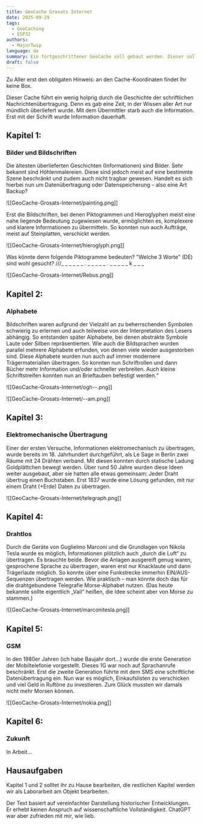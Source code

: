 ```yaml
---
title: GeoCache Grosats Internet
date: 2025-09-29
tags:
  - GeoCaching
  - ESP32
authors:
  - MajorTwip
language: de
summary: Ein fortgeschrittener GeoCache soll gebaut werden. Dieser soll die Evolution der Datenübertragung ein wenig zeigen.
draft: false
---
```

Zu Aller erst den obligaten Hinweis: an den Cache-Koordinaten findet Ihr keine Box.

Dieser Cache führt ein wenig holprig durch die Geschichte der schriftlichen Nachrichtenübertragung. Denn es gab eine Zeit, in der Wissen aller Art nur mündlich überliefert wurde. Mit dem Übermittler starb auch die Information. Erst mit der Schrift wurde Information dauerhaft.
## Kapitel 1:
### Bilder und Bildschriften
Die ältesten überlieferten Geschichten (Informationen) sind Bilder. Sehr bekannt sind Höhlenmalereien. Diese sind jedoch meist auf eine bestimmte Szene beschränkt und zudem auch nicht tragbar gewesen. Handelt es sich hierbei nun um Datenübertragung oder Datenspeicherung – also eine Art Backup?

![[GeoCache-Grosats-Internet/painting.png]]

Erst die Bildschriften, bei denen Piktogrammen und Hieroglyphen meist eine nahe liegende Bedeutung zugewiesen wurde, ermöglichten es, komplexere und klarere Informationen zu übermitteln. So konnten nun auch Aufträge, meist auf Steinplatten, verschickt werden.

![[GeoCache-Grosats-Internet/hieroglyph.png]]

Was könnte denn folgende Piktogramme bedeuten? "Welche 3 Worte" (DE) sind wohl gesucht?
///_ _ _ _ _ _  .  _ _ _ _ _  .  _ _ _ _ _ k _ _ _ 

![[GeoCache-Grosats-Internet/Rebus.png]]

## Kapitel 2: 
### Alphabete
Bildschriften waren aufgrund der Vielzahl an zu beherrschenden Symbolen schwierig zu erlernen und auch teilweise von der Interpretation des Lesers abhängig. So entstanden später Alphabete, bei denen abstrakte Symbole Laute oder Silben repräsentierten. Wie auch die Bildsprachen wurden parallel mehrere Alphabete erfunden, von denen viele wieder ausgestorben sind. Diese Alphabete wurden nun auch auf immer modernere Trägermaterialien übertragen. So konnten nun Schriftrollen und dann Bücher mehr Information und/oder schneller verbreiten. Auch kleine Schriftstreifen konnten nun an Brieftauben befestigt werden.“

![[GeoCache-Grosats-Internet/ogh--.png]]

![[GeoCache-Grosats-Internet/--am.png]]
## Kapitel 3:
### Elektromechanische Übertragung

Einer der ersten Versuche, Informationen elektromechanisch zu übertragen, wurde bereits im 18. Jahrhundert durchgeführt, als Le Sage in Berlin zwei Räume mit 24 Drähten verband. Mit diesen konnten durch statische Ladung Goldplättchen bewegt werden. Über rund 50 Jahre wurden diese Ideen weiter ausgebaut, aber sie hatten alle etwas gemeinsam: Jeder Draht übertrug einen Buchstaben. Erst 1837 wurde eine Lösung gefunden, mit nur einem Draht (+Erde) Daten zu übertragen.

![[GeoCache-Grosats-Internet/telegraph.png]] 
## Kapitel 4:
### Drahtlos
Durch die Geräte von Guglielmo Marconi und die Grundlagen von Nikola Tesla wurde es möglich, Informationen plötzlich auch „durch die Luft“ zu übertragen. Es brauchte beide. Bevor die Anlagen ausgereift genug waren, gesprochene Sprache zu übertragen, waren erst nur Knacklaute und dann Trägerlaute möglich. So konnte über eine Funkstrecke immerhin EIN/AUS-Sequenzen übertragen werden. Wie praktisch – man könnte doch das für die drahtgebundene Telegrafie Morse-Alphabet nutzen. (Das heute bekannte sollte eigentlich „Vail“ heißen, die Idee scheint aber von Morse zu stammen.)

![[GeoCache-Grosats-Internet/marconitesla.png]]

## Kapitel 5:
### GSM
In den 1980er Jahren (ich habe Baujahr dort...) wurde die erste Generation der Mobiltelefonie vorgestellt. Dieses 1G war noch auf Sprachanrufe beschränkt. Erst die zweite Generation führte mit dem SMS eine schriftliche Datenübertragung ein. Nun war es möglich, Einkaufslisten zu verschicken und viel Geld in Ruftöne zu investieren. Zum Glück mussten wir damals nicht mehr Morsen können. 

![[GeoCache-Grosats-Internet/nokia.png]]
## Kapitel 6:
### Zukunft
In Arbeit...
## Hausaufgaben
Kapitel 1 und 2 solltet ihr zu Hause bearbeiten, die restlichen Kapitel werden wir als Laborarbeit am Objekt bearbeiten.

Der Text basiert auf vereinfachter Darstellung historischer Entwicklungen. Er erhebt keinen Anspruch auf wissenschaftliche Vollständigkeit. ChatGPT war aber zufrieden mit mir, wie lieb.